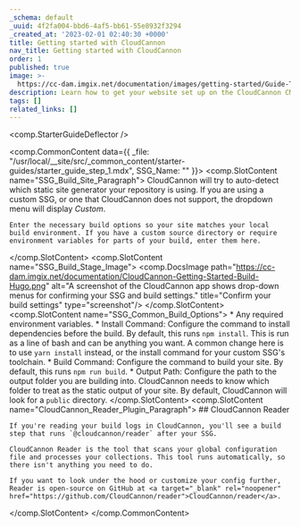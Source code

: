 ```yaml
---
_schema: default
_uuid: 4f2fa004-bbd6-4af5-bb61-55e8932f3294
_created_at: '2023-02-01 02:40:30 +0000'
title: Getting started with CloudCannon
nav_title: Getting started with CloudCannon
order: 1
published: true
image: >-
  https://cc-dam.imgix.net/documentation/images/getting-started/Guide-Thumbnails/CloudCannon-Getting-Started-Thumbnail-Universal.png
description: Learn how to get your website set up on the CloudCannon CMS.
tags: []
related_links: []
---
```

<comp.StarterGuideDeflector />

<comp.CommonContent data={{ _file: "/usr/local/__site/src/_common_content/starter-guides/starter_guide_step_1.mdx", SSG_Name: "" }}>
  <comp.SlotContent name="SSG_Build_Site_Paragraph">
    CloudCannon will try to auto-detect which static site generator your repository is using. If you are using a custom SSG, or one that CloudCannon does not support, the dropdown menu will display&nbsp;*Custom*.

    Enter the necessary build options so your site matches your local build environment. If you have a custom source directory or require environment variables for parts of your build, enter them here.
  </comp.SlotContent>
  <comp.SlotContent name="SSG_Build_Stage_Image">
    <comp.DocsImage path="https://cc-dam.imgix.net/documentation/CloudCannon-Getting-Started-Build-Hugo.png" alt="A screenshot of the CloudCannon app shows drop-down menus for confirming your SSG and build settings." title="Confirm your build settings" type="screenshot"/>
  </comp.SlotContent>
  <comp.SlotContent name="SSG_Common_Build_Options">
    * Any required environment variables.
    * Install Command: Configure the command to install dependencies before the build. By default, this runs `npm install`. This is run as a line of bash and can be anything you want. A common change here is to use `yarn install` instead, or the install command for your custom SSG's toolchain.
    * Build Command: Configure the command to build your site. By default, this runs `npm run build`.
    * Output Path: Configure the path to the output folder you are building into. CloudCannon needs to know which folder to treat as the static output of your site. By default, CloudCannon will look for a `public` directory.
  </comp.SlotContent>
  <comp.SlotContent name="CloudCannon_Reader_Plugin_Paragraph">
    ## CloudCannon Reader

    If you're reading your build logs in CloudCannon, you'll see a build step that runs `@cloudcannon/reader` after your SSG. 

    CloudCannon Reader is the tool that scans your global configuration file and processes your collections. This tool runs automatically, so there isn't anything you need to do.

    If you want to look under the hood or customize your config further, Reader is open-source on GitHub at <a target="_blank" rel="noopener" href="https://github.com/CloudCannon/reader">CloudCannon/reader</a>.
  </comp.SlotContent>
</comp.CommonContent>